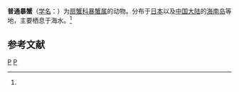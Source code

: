 {{Speciesbox
| taxon = Halimede tyche
| image = Specimen of Halimede tyche in National Museum of Natural Science in Taiwan.jpg
| binomial_authority = (Herbst, 1783)<ref name='id11705'>{{cite web| url =http://www.bioinfo.cn/db05/BjdwSpecies.php?action=view&id=11705| title =普通暴蟹| work =《中国动物物种编目数据库》| publisher =中国科学院微生物研究所| author =中国科学院动物研究所| accessdate =2009-04-28| deadurl =yes| archiveurl =https://web.archive.org/web/20160305092524/http://www.bioinfo.cn/db05/BjdwSpecies.php?action=view&id=11705| archivedate =2016-03-05}}</ref>
}}

'''普通暴蟹'''（[[学名|学名]]：{{lang|la|''Halimede tyche''}}）为[[扇蟹科|扇蟹科]][[暴蟹属|暴蟹属]]的动物。分布于[[日本|日本]]以及[[中国大陆|中国大陆]]的[[海南岛|海南岛]]等地，主要栖息于海水。<ref name='id11705'/>

== 参考文献 ==
{{reflist}}

{{螃蟹小作品}}

{{Taxonbar}}
[[Category:1783年描述的动物|P]]
[[Category:暴蟹属|P]]